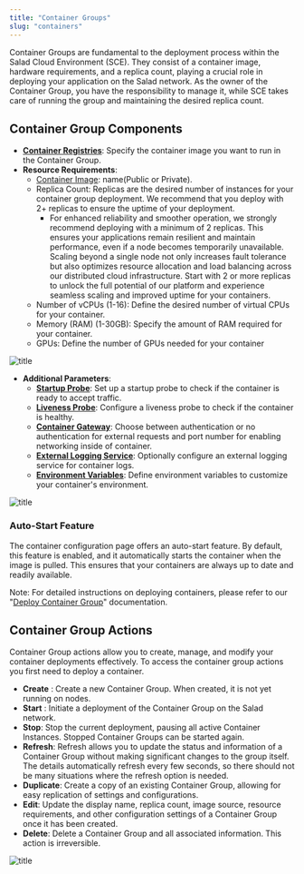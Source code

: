 ```yaml
---
title: "Container Groups"
slug: "containers"
---
```

Container Groups are fundamental to the deployment process within the Salad Cloud Environment (SCE). They consist of a container image, hardware requirements, and a replica count, playing a crucial role in deploying your application on the Salad network. As the owner of the Container Group, you have the responsibility to manage it, while SCE takes care of running the group and maintaining the desired replica count.

## Container Group Components

- **[Container Registries](/container-engine/container-registries)**: Specify the container image you want to run in the Container Group.
- **Resource Requirements**:
  - [Container Image](/container-engine/container-registries): name(Public or Private). 
  - Replica Count:  Replicas are the desired number of instances for your container group deployment.  We recommend that you deploy with 2+ replicas to ensure the uptime of your deployment.
    - For enhanced reliability and smoother operation, we strongly recommend deploying with a minimum of 2 replicas. This ensures your applications remain resilient and maintain performance, even if a node becomes temporarily unavailable. Scaling beyond a single node not only increases fault tolerance but also optimizes resource allocation and load balancing across our distributed cloud infrastructure. Start with 2 or more replicas to unlock the full potential of our platform and experience seamless scaling and improved uptime for your containers.
  - Number of vCPUs (1-16): Define the desired number of virtual CPUs for your container.
  - Memory (RAM) (1-30GB): Specify the amount of RAM required for your container.
  - GPUs: Define the number of GPUs needed for your container

![title](container-engine\images\60f17ed-image.png)


- **Additional Parameters**:
  - **[Startup Probe](/container-engine/health-probes/startup-probes)**: Set up a startup probe to check if the container is ready to accept traffic.
  - **[Liveness Probe](/container-engine/health-probes/liveness-probes)**: Configure a liveness probe to check if the container is healthy.
  - **[Container Gateway](/container-engine/networking)**: Choose between authentication or no authentication for external requests and port number for enabling networking inside of container.
  - **[External Logging Service](/container-engine/external-logging)**: Optionally configure an external logging service for container logs.
  - **[Environment Variables](/container-engine/environment-variables)**: Define environment variables to customize your container's environment.

![title](container-engine\images\9118a3c-image.png)



### Auto-Start Feature

The container configuration page offers an auto-start feature. By default, this feature is enabled, and it automatically starts the container when the image is pulled. This ensures that your containers are always up to date and readily available.

Note: For detailed instructions on deploying containers, please refer to our "[Deploy Container Group](/container-engine/deploy-containers)" documentation.

## Container Group Actions

Container Group actions  allow you to create, manage, and modify your container deployments effectively. To access the container group actions you first need to deploy a container.

- **Create** : Create a new Container Group. When created, it is not yet running on nodes.
- **Start** : Initiate a deployment of the Container Group on the Salad network.
- **Stop**: Stop the current deployment, pausing all active Container Instances. Stopped Container Groups can be started again.
- **Refresh**: Refresh allows you to update the status and information of a Container Group without making significant changes to the group itself.  The details automatically refresh every few seconds, so there should not be many situations where the refresh option is needed.  
- **Duplicate**: Create a copy of an existing Container Group, allowing for easy replication of settings and configurations.
- **Edit**: Update the display name, replica count, image source, resource requirements, and other configuration settings of a Container Group once it has been created.
- **Delete**: Delete a Container Group and all associated information. This action is irreversible.

![title](container-engine\images\e19a06d-image.png)